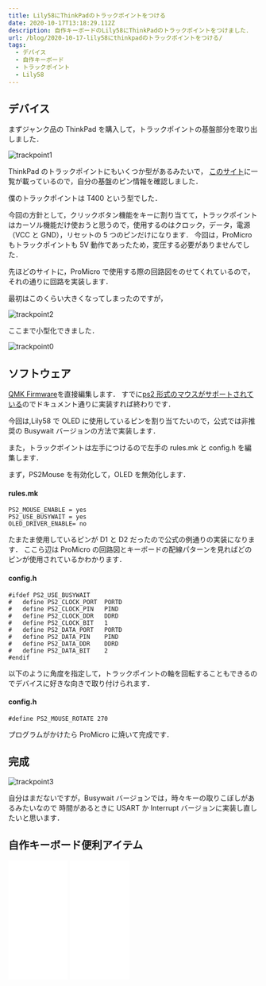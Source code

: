 ```yaml
---
title: Lily58にThinkPadのトラックポイントをつける
date: 2020-10-17T13:18:29.112Z
description: 自作キーボードのLily58にThinkPadのトラックポイントをつけました．
url: /blog/2020-10-17-lily58にthinkpadのトラックポイントをつける/
tags:
  - デバイス
  - 自作キーボード
  - トラックポイント
  - Lily58
---
```


## デバイス

まずジャンク品の ThinkPad を購入して，トラックポイントの基盤部分を取り出しました．

![trackpoint1](/img/trackpoint1.jpg "trackpoint1")

ThinkPad のトラックポイントにもいくつか型があるみたいで，
[このサイト](https://deskthority.net/wiki/TrackPoint_Hardware)に一覧が載っているので，自分の基盤のピン情報を確認しました．

僕のトラックポイントは T400 という型でした．

今回の方針として，クリックボタン機能をキーに割り当てて，トラックポイントはカーソル機能だけ使おうと思うので，使用するのはクロック，データ，電源（VCC と GND），リセットの 5 つのピンだけになります．
今回は，ProMicro もトラックポイントも 5V 動作であったため，変圧する必要がありませんでした．

先ほどのサイトに，ProMicro で使用する際の回路図をのせてくれているので，それの通りに回路を実装します．

最初はこのくらい大きくなってしまったのですが，

![trackpoint2](/img/trackpoint2.jpg "trackpoint2")

ここまで小型化できました．

![trackpoint0](/img/trackpoint0.jpg "trackpoint0")

## ソフトウェア

[QMK Firmware](https://github.com/qmk/qmk_firmware)を直接編集します．
すでに[ps2 形式のマウスがサポートされている](https://docs.qmk.fm/#/feature_ps2_mouse?id=ps2-mouse-support)のでドキュメント通りに実装すれば終わりです．

今回は,Lily58 で OLED に使用しているピンを割り当てたいので，公式では非推奨の Busywait バージョンの方法で実装します．

また，トラックポイントは左手につけるので左手の rules.mk と config.h を編集します．

まず，PS2Mouse を有効化して，OLED を無効化します．

#### rules.mk

```{numberLines:true}
PS2_MOUSE_ENABLE = yes
PS2_USE_BUSYWAIT = yes
OLED_DRIVER_ENABLE= no
```

たまたま使用しているピンが D1 と D2 だったので公式の例通りの実装になります．
ここら辺は ProMicro の回路図とキーボードの配線パターンを見ればどのピンが使用されているかわかります．

#### config.h

```c{numberLines:true}
#ifdef PS2_USE_BUSYWAIT
#   define PS2_CLOCK_PORT  PORTD
#   define PS2_CLOCK_PIN   PIND
#   define PS2_CLOCK_DDR   DDRD
#   define PS2_CLOCK_BIT   1
#   define PS2_DATA_PORT   PORTD
#   define PS2_DATA_PIN    PIND
#   define PS2_DATA_DDR    DDRD
#   define PS2_DATA_BIT    2
#endif
```

以下のように角度を指定して，トラックポイントの軸を回転することもできるのでデバイスに好きな向きで取り付けられます．

#### config.h

```c{numberLines:true}
#define PS2_MOUSE_ROTATE 270
```

プログラムがかけたら ProMicro に焼いて完成です．

## 完成

![trackpoint3](/img/trackpoint3.jpg "trackpoint3")

自分はまだないですが，Busywait バージョンでは，時々キーの取りこぼしがあるみたいなので
時間があるときに USART か Interrupt バージョンに実装し直したいと思います．

## 自作キーボード便利アイテム

<iframe
  style="width:120px;height:240px;"
  marginwidth="0"
  marginheight="0"
  scrolling="no"
  frameborder="0"
  src="//rcm-fe.amazon-adsystem.com/e/cm?lt1=_blank&bc1=000000&IS2=1&bg1=FFFFFF&fc1=000000&lc1=0000FF&t=yagijinblog-22&language=ja_JP&o=9&p=8&l=as4&m=amazon&f=ifr&ref=as_ss_li_til&asins=B01MXCKHAM&linkId=3572424633128caadcd31cee7b65f620"
></iframe>

<iframe
  style="width:120px;height:240px;"
  marginwidth="0"
  marginheight="0"
  scrolling="no"
  frameborder="0"
  src="//rcm-fe.amazon-adsystem.com/e/cm?lt1=_blank&bc1=000000&IS2=1&bg1=FFFFFF&fc1=000000&lc1=0000FF&t=yagijinblog-22&language=ja_JP&o=9&p=8&l=as4&m=amazon&f=ifr&ref=as_ss_li_til&asins=B08FKWK3VV&linkId=062a2968c78d92bbc4cd1806b0e86963"
></iframe>
